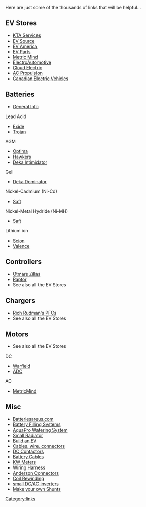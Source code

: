 Here are just some of the thousands of links that will be helpful...

== EV Stores ==
*[http://www.kta-ev.com KTA Services]
*[http://www.evsource.com EV Source]
*[http://www.ev-america.com EV America]
*[http://www.evparts.com/ EV Parts]
*[http://www.metricmind.com/index1.htm Metric Mind]
*[http://electroauto.com/ ElectroAutomotive]
*[http://www.cloudelectric.com/ Cloud Electric]
*[http://acpropulsion.com/ AC Propulsion]
*[http://www.canev.com/ Canadian Electric Vehicles]

== Batteries ==
*[http://www.thermoanalytics.com/support/publications/batterytypesdoc.html General Info]
Lead Acid
*[http://www.exideworld.com/ Exide] 
*[http://www.trojanbattery.com Trojan] 
AGM
*[http://www.remybattery.com/ Optima]     
*[http://www.enersysreservepower.com/ Hawkers]
*[http://www.eastpenn-deka.com/ Deka Intimidator]
Gell
*[http://www.eastpenn-deka.com/ Deka Dominator] 
Nickel-Cadmium (Ni-Cd)
*[http://www.saftbatteries.com/ Saft]
Nickel-Metal Hydride (Ni-MH) 
*[http://www.saftbatteries.com/ Saft]  
Lithium ion  
*[http://www.sionpower.com/ Scion]   
*[http://www.valence.com/ Valence]  


== Controllers ==
*[http://www.cafeelectric.com/ Otmars Zillas] 
*[http://www.dcpowersystems.com/ Raptor]   
*See also all the EV Stores     
          
== Chargers ==
*[http://www.manzanitamicro.com/ Rich Rudman's PFCs]  
*See also all the EV Stores     
          

== Motors ==
*See also all the EV Stores
DC  
*[http://www.warfieldelectric.com Warfield]
*[http://www.adcmotors.com ADC]   
AC  
*[http://www.metricmind.com/index1.htm MetricMind]

== Misc ==
*[http://www.batteriesareus.com Batteriesareus.com]
*[http://www.batteryfillingsystems.com/ Battery Filling Systems] 
*[http://www.aquapro.net/index.html AquaPro Watering System]  
*[http://www.aquastealth.com/ Small Radiator]  
*[http://www.evadc.org/build_an_ev.html Build an EV] 
*[http://www.quickcable.com/ Cables, wire, connectors]    
*[http://www.curtisinst.com/ DC Contactors]   
*[http://www.eastpenn-deka.com Battery Cables]    
*[http://www.hialeahmeter.com/ KW Meters]   
*[http://kwikwire.com/ Wiring Harness]  
*[http://www.powerwerx.com/ Anderson Connectors]  
*[http://www.qsl.net/ki7cx/Coilrewind.htm Coil Rewinding]   
*[http://www.zbattery.com/zbattery/aed75.html small DC/AC inverters]   
*[http://www.uoguelph.ca/~antoon/gadgets/shunts/shunts.html Make your own Shunts]

[[Category:links]]